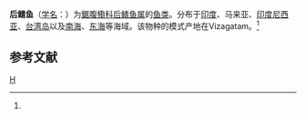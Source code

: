 {{Speciesbox 
| taxon = Opisthopterus tardoore
| status = NE
| status_system = IUCN3.1
| authority =   ([[乔治·居维叶|Cuvier]], 1829)<ref name='id5362'>{{cite web| url =http://www.bioinfo.cn/db05/BjdwSpecies.php?action=view&id=5362| title =后鳍鱼| work =《中国动物物种编目数据库》| publisher =中国科学院微生物研究所| author =中国科学院动物研究所| accessdate =2009-04-11| deadurl =yes| archiveurl =https://web.archive.org/web/20160305012021/http://www.bioinfo.cn/db05/BjdwSpecies.php?action=view&id=5362| archivedate =2016-03-05}}</ref>
}}

'''后鳍鱼'''（[[学名|学名]]：{{lang|la|''Opisthopterus tardoore''}}）为[[鋸腹鰳科|鋸腹鰳科]][[后鳍鱼属|后鳍鱼属]]的[[鱼类|鱼类]]。分布于[[印度|印度]]、马来亚、[[印度尼西亚|印度尼西亚]]、[[台湾岛|台湾岛]]以及[[南海|南海]]、[[东海|东海]]等海域。该物种的模式产地在Vizagatam。<ref name='id5362'/>

== 参考文献 ==
{{reflist}}

{{Wikispecies|Opisthopterus tardoore}}
{{Taxonbar|from=Q1877653}}

[[Category:后鳍鱼属|H]]